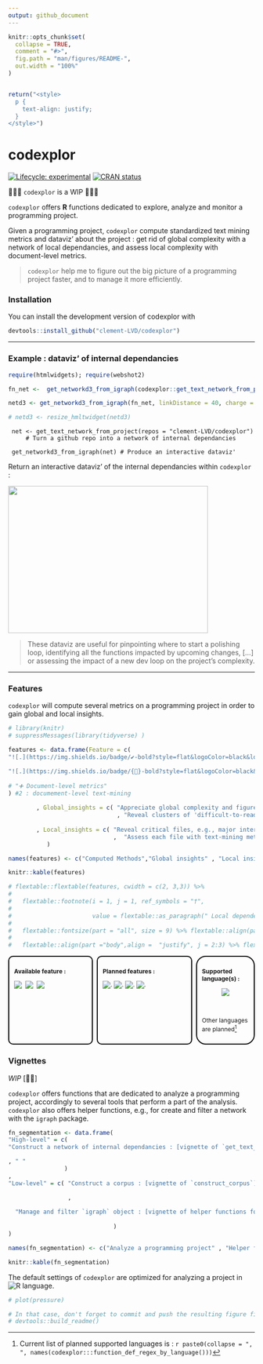 ```yaml
---
output: github_document
---
```


```r
knitr::opts_chunk$set(
  collapse = TRUE,
  comment = "#>",
  fig.path = "man/figures/README-",
  out.width = "100%"
)


return("<style>
  p {
    text-align: justify;
  }
</style>")

```

# codexplor
<!-- badges: start -->
[![Lifecycle: experimental](https://img.shields.io/badge/lifecycle-experimental-orange.svg)](https://lifecycle.r-lib.org/articles/stages.html#experimental)
[![CRAN status](https://www.r-pkg.org/badges/version/codexplor)](https://CRAN.R-project.org/package=codexplor)
<!-- badges: end -->

🧰🔧🔨 `codexplor` is a WIP 🧰🔧🔨

`codexplor` offers **R** functions dedicated to explore, analyze and monitor a programming project.

Given a programming project, `codexplor` compute standardized text mining metrics and dataviz' about the project : get rid of global complexity with a network of local dependancies, and assess local complexity with document-level metrics.

> `codexplor` help me to figure out the big picture of a programming project faster, and to manage it more efficiently.


### Installation

You can install the development version of codexplor with

``` r
devtools::install_github("clement-LVD/codexplor")
```

---

### Example : dataviz' of internal dependancies

```r
require(htmlwidgets); require(webshot2)

fn_net <-  get_networkd3_from_igraph(codexplor::get_text_network_from_project(repos = "clement-LVD/codexplor")

netd3 <- get_networkd3_from_igraph(fn_net, linkDistance = 40, charge = -100, legend = F , title_h1 = NULL, subtitle_h2 = NULL, endnotes_h3 = NULL)

# netd3 <- resize_hmltwidget(netd3)

```


     net <- get_text_network_from_project(repos = "clement-LVD/codexplor")
         # Turn a github repo into a network of internal dependancies
         
     get_networkd3_from_igraph(net) # Produce an interactive dataviz'

Return an interactive dataviz' of the internal dependancies within `codexplor` :

<img src="man/figures/network_codexplor_fn.png" width="90%"  height="300px" alt = ""/>
<!-- ![.](man/figures/network_codexplor_fn.png) -->

> These dataviz are useful for pinpointing where to start a polishing loop, identifying all the functions impacted by upcoming changes, [...] or assessing the impact of a new dev loop on the project's complexity.

---

### Features 
`codexplor` will compute several metrics on a programming project in order to gain global and local insights. 

```r
# library(knitr)
# suppressMessages(library(tidyverse) )

features <- data.frame(Feature = c( 
"![.](https://img.shields.io/badge/✔️-bold?style=flat&logoColor=black&logoSize=2&label=Network of internal dependencies&labelColor=black&color=green)" ,

"![.](https://img.shields.io/badge/{🚧}-bold?style=flat&logoColor=black&logoSize=2&label=Document-level metrics&labelColor=grey&color=orange)"
 
# "➕ Document-level metrics"
) #2 : documement-level text-mining
           
        , Global_insights = c( "Appreciate global complexity and figure out the pig picture" 
                               , "Reveal clusters of 'difficult-to-read' files") # 2 : documement-level text-mining
          
        , Local_insights = c( "Reveal critical files, e.g., major internal dependancies" 
                              ,  "Assess each file with text-mining metrics, e.g., length and files readability" ) # 2 : documement-level text-mining
           )

names(features) <- c("Computed Methods","Global insights" , "Local insights on files")

knitr::kable(features)

# flextable::flextable(features, cwidth = c(2, 3,3)) %>%
#   
#   flextable::footnote(i = 1, j = 1, ref_symbols = "†",
#                       
#                       value = flextable::as_paragraph(" Local dependencies are functions that are called by others functions of the project")) %>%
#   
#   flextable::fontsize(part = "all", size = 9) %>% flextable::align(part ="header",align =  "center")%>%
#   
#   flextable::align(part ="body",align =  "justify", j = 2:3) %>% flextable::font(part = "all", fontname = "Arial")

```

<!-- FEATURES are on 3 flex-columns : -->

<div style="display: flex;font-size: 12px;">

<div style="flex: 35%; padding: 10px; border: 2px solid #000; border-radius: 10px; margin-right: 8px;">  

**Available feature :** 

![ ](https://img.shields.io/badge/{Construct--corpus}-bold?style=flat&logoColor=black&logoSize=2&label=Read files from github and/or locally&labelColor=black&color=green)
![ ](https://img.shields.io/badge/{Analyze}-bold?style=flat&logoColor=black&logoSize=2&label=Compute a network of internal dependencies&labelColor=black&color=green)
![ ](https://img.shields.io/badge/{networkD3}-bold?style=flat&logoColor=black&logoSize=2&label=Get dataviz' from a network&labelColor=black&color=green)


</div>

 <div style="flex: 40%; padding: 10px; border: 2px solid #000; border-radius: 10px; margin-right: 8px;">
  
**Planned features :** 

![.](https://img.shields.io/badge/{Analyze}-bold?style=flat&logoColor=black&logoSize=2&label=Document-level metrics&labelColor=grey&color=orange)
![.](https://img.shields.io/badge/{Analyze}-bold?style=flat&logoColor=black&logoSize=2&label=Global text-mining metrics&labelColor=grey&color=orange)
![.](https://img.shields.io/badge/{Export}-bold?style=flat&logoColor=black&logoSize=2&label=Reporting&labelColor=grey&color=orange)
![.](https://img.shields.io/badge/{Analyze}-bold?style=flat&logoColor=black&logoSize=2&label=Advanced network metrics&labelColor=grey&color=orange)

 </div>
 
 <div style="flex: 20%; padding: 10px; border: 2px solid #000; border-radius: 20px">  

**Supported language(s) :**

![ ](https://img.shields.io/badge/R-green)

Other languages are planned^[Current list of planned supported languages is : `r paste0(collapse = ", ", names(codexplor:::function_def_regex_by_language()))`]

</div>


</div>

### Vignettes

*WIP* [🔧🔨]

`codexplor` offers functions that are dedicated to analyze a programming project, accordingly to several tools that perform a part of the analysis. `codexplor` also offers helper functions, e.g., for create and filter a network with the `igraph` package.

```r

fn_segmentation <- data.frame(
"High-level" = c(
"Construct a network of internal dependancies : [vignette of `get_text_network_from_project`](https://clement-lvd.github.io/codexplor/articles/vignette_get_text_network_from_project.html)"

, " "
                )
, 
"Low-level" = c( "Construct a corpus : [vignette of `construct_corpus`](https://clement-lvd.github.io/codexplor/articles/construct_a_corpus.html)"

                 ,
                 
  "Manage and filter `igraph` object : [vignette of helper functions for igraph object](https://clement-lvd.github.io/codexplor/articles/manage_igraph_object.html)"       
  
                              )
)

names(fn_segmentation) <- c("Analyze a programming project" , "Helper functions" )

knitr::kable(fn_segmentation)


```

The default settings of `codexplor` are optimized for analyzing a project in ![R](https://img.shields.io/badge/R-black) language.

```r
# plot(pressure)

# In that case, don't forget to commit and push the resulting figure files, so they display on GitHub and CRAN.
# devtools::build_readme()
```

